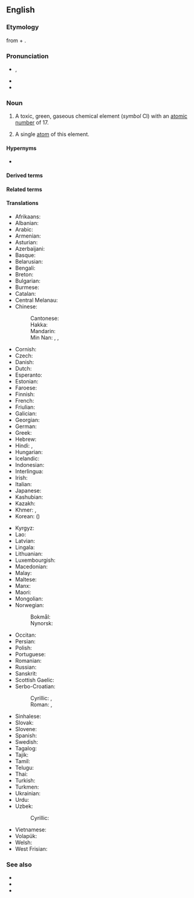 ==English==
{{elements|en|Cl|sulfur|S|argon|Ar}}

===Etymology===
{{PIE root|en|ǵʰelh₃}}
{{coin|en|Humphry Davy|nat=British|occ=chemist|in=1810}} from {{der|en|grc|χλωρός||pale green}} + {{af|en|-ine}}.

===Pronunciation===
* {{enPR|klôr'ēn}}, {{IPA|en|/ˈklɔɹiːn/}}
* {{audio|en|en-us-chlorine.ogg|Audio (US)}}
* {{rhymes|en|ɔɹiːn|ɔːɹɪn}}

===Noun===
{{en-noun|-|s}}
{{wikipedia}}

# {{senseid|en|Q688}}A toxic, green, gaseous chemical element (''symbol'' Cl) with an [[atomic number]] of 17.
#: {{syn|en|E925|q1=when used as a [[food additive]]}}
# {{lb|en|countable}} A single [[atom]] of this element.

====Hypernyms====
* {{l|en|halogen}}

====Derived terms====
{{col4|en
|{{l|en|antichlor}}, {{l|en|antichlore}}
|{{l|en|antichlorine}}
|{{l|en|chlor-}}, {{l|en|chloro-}}
|{{l|en|chloral}}
|{{l|en|chlorane}}
|{{l|en|chloric}}
|{{l|en|chloride}}
|{{l|en|chlorinate}}
|{{l|en|chlorination}}
|{{l|en|chlorine-35}}
|{{l|en|chlorine-36}}
|{{l|en|chlorine-37}}
|{{l|en|chlorine dioxide}}
|{{l|en|chlorine fluoride}}
|{{l|en|chlorine monofluoride}}
|{{l|en|chlorine oxide}}
|{{l|en|chlorine pentafluoride}}
|{{l|en|chlorine trifluoride}}
|{{l|en|chlorine water}}
|{{l|en|chloriniferous}}
|{{l|en|chlorinise}}, {{l|en|chlorinize}}
|{{l|en|chlorinous}}
|{{l|en|chlorite}}
|{{l|en|chloroid}}
|{{l|en|chlorous}}
|{{l|en|chloruret}}
|{{l|en|dichlorine}}
|{{l|en|organochlorine}}
}}

====Related terms====
{{col2|en
|chlorate
|chlorurated
}}

====Translations====
{{trans-top|id=Q688|chemical element}}
* Afrikaans: {{t+|af|chloor}}
* Albanian: {{t|sq|hlor|?}}
* Arabic: {{t|ar|كُلُور|m}}
* Armenian: {{t+|hy|քլոր}}
* Asturian: {{t+|ast|cloru|m}}
* Azerbaijani: {{t|az|xlor}}
* Basque: {{t|eu|kloroa}}
* Belarusian: {{t|be|хлор|m}}
* Bengali: {{t|bn|ক্লোরিন}}
* Breton: {{t+|br|klor|m}}
* Bulgarian: {{t|bg|хлор|m}}
* Burmese: {{t|my|ကလိုရင်း}}
* Catalan: {{t+|ca|clor|?}}
* Central Melanau: {{t|mel|klorin}}
* Chinese:
*: Cantonese: {{t|yue|氯|tr=luk6}}
*: Hakka: {{t|hak|氯|tr=liu̍k}}
*: Mandarin: {{t+|cmn|氯|tr=lǜ}}
*: Min Nan: {{t|nan|鹽素}}, {{t|nan|盐素|tr=iâm-sò͘}}, {{t|nan|氯|tr=lio̍k, lo̍k}}
* Cornish: {{t|kw|cloryn|?}}
* Czech: {{t+|cs|chlór|m}}
* Danish: {{t+|da|klor|?}}
* Dutch: {{t+|nl|chloor|m}}
* Esperanto: {{t+|eo|kloro}}
* Estonian: {{t+|et|kloor}}
* Faroese: {{t|fo|klor|?}}
* Finnish: {{t+|fi|kloori}}
* French: {{t+|fr|chlore|m}}
* Friulian: {{t|fur|clôr|?}}
* Galician: {{t+|gl|cloro|?}}
* Georgian: {{t|ka|ქლორი}}
* German: {{t+|de|Chlor|n}}
* Greek: {{t+|el|χλώριο|n}}
* Hebrew: {{t+|he|כְלוֹר|m|tr=khlór}}
* Hindi: {{t|hi|नीरजी|?}}, {{t|hi|क्लोरीन|?}}
* Hungarian: {{t+|hu|klór}}
* Icelandic: {{t+|is|klór|?}}
* Indonesian: {{t+|id|klorin}}
* Interlingua: {{t|ia|chloro}}
* Irish: {{t+|ga|clóirín|?}}
* Italian: {{t+|it|cloro|m}}
* Japanese: {{t+|ja|塩素|tr=えんそ, enso}}
* Kashubian: {{t|csb|chlor}}
* Kazakh: {{t+|kk|хлор}}
* Khmer: {{t|km|ក្លរ}}, {{t|km|ក្លរីន}}
* Korean: {{t+|ko|염소}} ({{t+|ko|鹽素}})
{{trans-mid}}
* Kyrgyz: {{t+|ky|хлор}}
* Lao: {{t|lo|ຄລໍຣິນ}}
* Latvian: {{t|lv|hlors|?}}
* Lingala: {{t|ln|koloki|c9a|c10a}}
* Lithuanian: {{t+|lt|chloras|?}}
* Luxembourgish: {{t|lb|Chlor|?}}
* Macedonian: {{t|mk|хлор|m}}
* Malay: {{t|ms|klorin}}
* Maltese: {{t|mt|kloru|?}}
* Manx: {{t|gv|cloreen|?}}
* Maori: {{t|mi|haumāota}}
* Mongolian: {{t+|mn|хлор}}
* Norwegian:
*: Bokmål: {{t+|nb|klor|n}}
*: Nynorsk: {{t+|nn|klor|n}}
* Occitan: {{t+|oc|clòr|m}}
* Persian: {{t+|fa|کلر|tr=kolor}}
* Polish: {{t+|pl|chlor|m}}
* Portuguese: {{t+|pt|cloro|m}}
* Romanian: {{t+|ro|clor|n}}
* Russian: {{t+|ru|хлор|m}}
* Sanskrit: {{t|sa|नीरजी|?}}
* Scottish Gaelic: {{t|gd|clòirin|?}}
* Serbo-Croatian:
*: Cyrillic: {{t|sh|хло̑р|m}}, {{t|sh|кло̑р|?}}
*: Roman: {{t|sh|hlȏr|m}}, {{t+|sh|klȏr|?}}
* Sinhalese: {{t|si|ක්ලෝරීන්}}
* Slovak: {{t+|sk|chlór|?}}
* Slovene: {{t+|sl|klor|?}}
* Spanish: {{t+|es|cloro|m}}
* Swedish: {{t+|sv|klor|n}}
* Tagalog: {{t|tl|kloro}}
* Tajik: {{t|tg|хлор}}
* Tamil: {{t+|ta|குளோரின்}}
* Telugu: {{t|te|హరినము}}
* Thai: {{t|th|คลอรีน}}
* Turkish: {{t+|tr|klor}}
* Turkmen: {{t|tk|hlor}}
* Ukrainian: {{t|uk|хлор|m}}
* Urdu: {{t|ur|کلورین|tr=klorīn}}
* Uzbek: {{t+|uz|xlor}}
*: Cyrillic: {{t+|uz|хлор}}
* Vietnamese: {{t|vi|clo}}
* Volapük: {{t+|vo|klorin}}
* Welsh: {{t+|cy|clorin|?}}
* West Frisian: {{t|fy|gloor|?}}
{{trans-bottom}}

===See also===
* {{l|en|carnallite}}
* {{l|en|halite}}
* {{l|en|sylvite}}